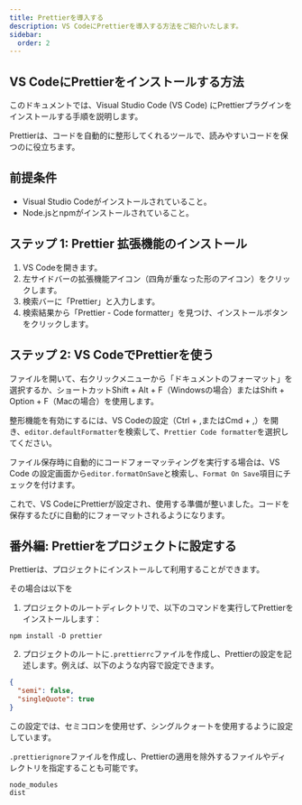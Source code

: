 ```yaml
---
title: Prettierを導入する
description: VS CodeにPrettierを導入する方法をご紹介いたします。
sidebar:
  order: 2
---
```


## VS CodeにPrettierをインストールする方法

このドキュメントでは、Visual Studio Code (VS Code) にPrettierプラグインをインストールする手順を説明します。

Prettierは、コードを自動的に整形してくれるツールで、読みやすいコードを保つのに役立ちます。

## 前提条件

- Visual Studio Codeがインストールされていること。
- Node.jsとnpmがインストールされていること。

## ステップ 1: Prettier 拡張機能のインストール

1. VS Codeを開きます。
2. 左サイドバーの拡張機能アイコン（四角が重なった形のアイコン）をクリックします。
3. 検索バーに「Prettier」と入力します。
4. 検索結果から「Prettier - Code formatter」を見つけ、インストールボタンをクリックします。

## ステップ 2: VS CodeでPrettierを使う

ファイルを開いて、右クリックメニューから「ドキュメントのフォーマット」を選択するか、ショートカットShift + Alt + F（Windowsの場合）またはShift + Option + F（Macの場合）を使用します。

整形機能を有効にするには、VS Codeの設定（Ctrl + ,またはCmd + ,）を開き、`editor.defaultFormatter`を検索して、`Prettier Code formatter`を選択してください。

ファイル保存時に自動的にコードフォーマッティングを実行する場合は、VS Code の設定画面から`editor.formatOnSave`と検索し、`Format On Save`項目にチェックを付けます。

これで、VS CodeにPrettierが設定され、使用する準備が整いました。コードを保存するたびに自動的にフォーマットされるようになります。

## 番外編: Prettierをプロジェクトに設定する

Prettierは、プロジェクトにインストールして利用することができます。

その場合は以下を

1. プロジェクトのルートディレクトリで、以下のコマンドを実行してPrettierをインストールします：

```
npm install -D prettier
```

2. プロジェクトのルートに`.prettierrc`ファイルを作成し、Prettierの設定を記述します。例えば、以下のような内容で設定できます。

```json
{
  "semi": false,
  "singleQuote": true
}
```

この設定では、セミコロンを使用せず、シングルクォートを使用するように設定しています。

`.prettierignore`ファイルを作成し、Prettierの適用を除外するファイルやディレクトリを指定することも可能です。

```
node_modules
dist
```